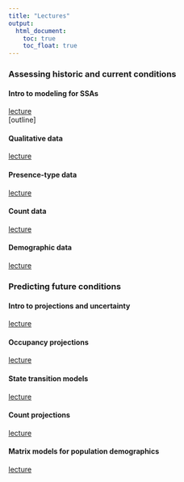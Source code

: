 ```yaml
---
title: "Lectures"
output:
  html_document:
    toc: true
    toc_float: true
--- 
```


### Assessing historic and current conditions  
  
#### Intro to modeling for SSAs
[lecture](static/lectures/01_intro-models.pdf)  
[outline]  
   
   
#### Qualitative data
[lecture](static/lectures/02_qual-data.pdf)  
  
  
  
  
#### Presence-type data
[lecture](static/lectures/03_occ-data.pdf)  
   
   
   
#### Count data
[lecture](static/lectures/04_count-data.pdf)  
   
   
   
#### Demographic data
[lecture](static/lectures/05_demo-data.pdf)  
   
   
   
### Predicting future conditions  
  
#### Intro to projections and uncertainty
[lecture](static/lectures/06_intro-projections.pdf)  
   
   
   
#### Occupancy projections
[lecture](static/lectures/07_occ-projection.pdf)  
   
   
   

#### State transition models
[lecture](static/lectures/08_multistate-projection.pdf)   
   
   
   
#### Count projections
[lecture](static/lectures/09_count-projection.pdf)  
    
    
    
#### Matrix models for population demographics
[lecture](static/lectures/10_demo-projection.pdf)    
   
   
   